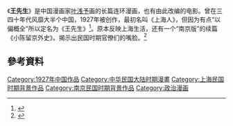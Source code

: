 《'''王先生'''》是中国漫画家[[叶浅予|叶浅予]]画的长篇连环漫画，也有由此改编的电影。曾在三四十年代风靡大半个中国，1927年被创作，最初名叫《上海人》，但因为有点“以偏概全”所以定名为《王先生》<ref>{{Cite news|url=http://news.sina.com.cn/o/2004-10-03/10113828209s.shtml|title=叶浅予画“王先生”|language=zh-cn|publisher=新浪|author=|date=2004年10月3日|accessdate=2015-04-25|archive-date=2019-09-28|archive-url=https://web.archive.org/web/20190928234713/http://news.sina.com.cn/o/2004-10-03/10113828209s.shtml|dead-url=no}}</ref>。原本反映上海生活，还有一个“南京版”的续篇《小陈留京外史》。揭示出民国时期官僚们的嘴脸。<ref>{{Cite news|url=http://www.njdaily.cn/2013/0620/456202.shtml|title=《王先生》有个南京版续篇|language=zh-cn|publisher=南报网|author=胡梦凡|date=2013-06-20|accessdate=2015-04-25|archive-date=2014-06-26|archive-url=https://web.archive.org/web/20140626054939/http://www.njdaily.cn/2013/0620/456202.shtml|dead-url=yes}}</ref>

==參考資料==
{{Reflist}}

[[Category:1927年中国作品|Category:1927年中国作品]]
[[Category:中华民国大陆时期漫畫|Category:中华民国大陆时期漫畫]]
[[Category:上海民国时期背景作品|Category:上海民国时期背景作品]]
[[Category:南京民国时期背景作品|Category:南京民国时期背景作品]]
[[Category:政治漫画|Category:政治漫画]]